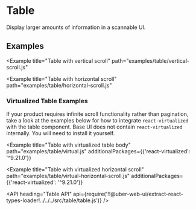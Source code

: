 <!--
Copyright (c) 2018 Uber Technologies, Inc.

This source code is licensed under the MIT license found in the
LICENSE file in the root directory of this source tree.
-->




# Table

Display larger amounts of information in a scannable UI.

## Examples

<Example title="Table basic usage" path="examples/table/basic.js">
  <Basic />
</Example>

<Example title="Table cell examples" path="examples/table/cells.js">
  <Cells />
</Example>

<Example
  title="Table with vertical scroll"
  path="examples/table/vertical-scroll.js"
>
  <VerticalScroll />
</Example>

<Example
  title="Table with horizontal scroll"
  path="examples/table/horizontal-scroll.js"
>
  <HorizontalScroll />
</Example>

### Virtualized Table Examples

If your product requires infinite scroll functionality rather than pagination, take a look at the
examples below for how to integrate `react-virtualized` with the table component. Base UI does not
contain `react-virtualized` internally. You will need to install it yourself.

<Example
  title="Table with virtualized table body"
  path="examples/table/virtual.js"
  additionalPackages={{'react-virtualized': '^9.21.0'}}
>
  <Virtual />
</Example>

<Example
  title="Table with virtualized horizontal scroll"
  path="examples/table/virtual-horizontal-scroll.js"
  additionalPackages={{'react-virtualized': '^9.21.0'}}
>
  <VirtualHorizontal />
</Example>

<API
  heading="Table API"
  api={require('!!@uber-web-ui/extract-react-types-loader!../../../src/table/table.js')}
/>
